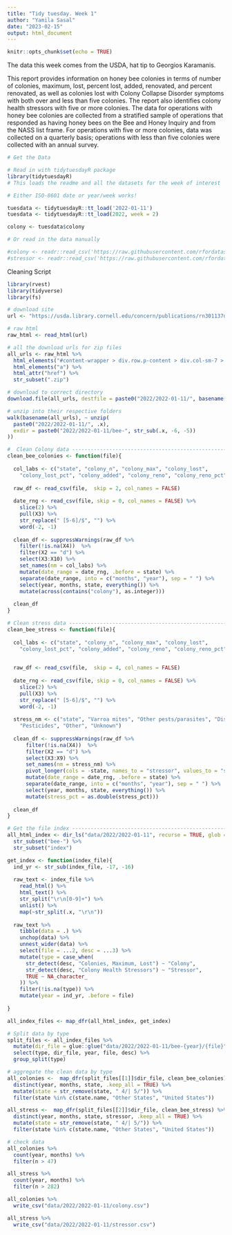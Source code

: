 ```yaml
---
title: "Tidy tuesday. Week 1"
author: "Yamila Sasal"
date: "2023-02-15"
output: html_document
---
```


```r
knitr::opts_chunk$set(echo = TRUE)
```

The data this week comes from the USDA, hat tip to Georgios Karamanis.

This report provides information on honey bee colonies in terms of number of colonies, maximum, lost, percent lost, added, renovated, and percent renovated, as well as colonies lost with Colony Collapse Disorder symptoms with both over and less than five colonies. The report also identifies colony health stressors with five or more colonies. The data for operations with honey bee colonies are collected from a stratified sample of operations that responded as having honey bees on the Bee and Honey Inquiry and from the NASS list frame. For operations with five or more colonies, data was collected on a quarterly basis; operations with less than five colonies were collected with an annual survey.

```r
# Get the Data

# Read in with tidytuesdayR package 
library(tidytuesdayR)
# This loads the readme and all the datasets for the week of interest

# Either ISO-8601 date or year/week works!

tuesdata <- tidytuesdayR::tt_load('2022-01-11')
tuesdata <- tidytuesdayR::tt_load(2022, week = 2)

colony <- tuesdata$colony

# Or read in the data manually

#colony <- readr::read_csv('https://raw.githubusercontent.com/rfordatascience/tidytuesday/master/data/2022/2022-01-11/colony.csv')
#stressor <- readr::read_csv('https://raw.githubusercontent.com/rfordatascience/tidytuesday/master/data/2022/2022-01-11/stressor.csv')

```

Cleaning Script

```r
library(rvest)
library(tidyverse)
library(fs)

# download site
url <- "https://usda.library.cornell.edu/concern/publications/rn301137d?locale=en"

# raw html
raw_html <- read_html(url)

# all the download urls for zip files
all_urls <- raw_html %>% 
  html_elements("#content-wrapper > div.row.p-content > div.col-sm-7 > table") %>% 
  html_elements("a") %>% 
  html_attr("href") %>% 
  str_subset(".zip") 

# download to correct directory
download.file(all_urls, destfile = paste0("2022/2022-01-11/", basename(all_urls)))

# unzip into their respective folders
walk(basename(all_urls), ~ unzip(
  paste0("2022/2022-01-11/", .x),
  exdir = paste0("2022/2022-01-11/bee-", str_sub(.x, -6, -5))
))
```


```r
#  Clean Colony data ------------------------------------------------------
clean_bee_colonies <- function(file){
  
  col_labs <- c("state", "colony_n", "colony_max", "colony_lost", 
    "colony_lost_pct", "colony_added", "colony_reno", "colony_reno_pct")
  
  raw_df <- read_csv(file,  skip = 2, col_names = FALSE)
  
  date_rng <- read_csv(file, skip = 0, col_names = FALSE) %>% 
    slice(2) %>% 
    pull(X3) %>% 
    str_replace(" [5-6]/$", "") %>% 
    word(-2, -1)
  
  clean_df <- suppressWarnings(raw_df %>% 
    filter(!is.na(X4))  %>%
    filter(X2 == "d") %>% 
    select(X3:X10) %>% 
    set_names(nm = col_labs) %>% 
    mutate(date_range = date_rng, .before = state) %>% 
    separate(date_range, into = c("months", "year"), sep = " ") %>% 
    select(year, months, state, everything()) %>% 
    mutate(across(contains("colony"), as.integer)))
  
  clean_df
}

```


```r
# Clean stress data -------------------------------------------------------
clean_bee_stress <- function(file){
  
  col_labs <- c("state", "colony_n", "colony_max", "colony_lost", 
    "colony_lost_pct", "colony_added", "colony_reno", "colony_reno_pct")

  
  raw_df <- read_csv(file,  skip = 4, col_names = FALSE)
  
  date_rng <- read_csv(file, skip = 0, col_names = FALSE) %>% 
    slice(2) %>% 
    pull(X3) %>% 
    str_replace(" [5-6]/$", "") %>% 
    word(-2, -1)
  
  stress_nm <- c("state", "Varroa mites", "Other pests/parasites", "Disesases",
    "Pesticides", "Other", "Unknown")
  
  clean_df <- suppressWarnings(raw_df %>% 
      filter(!is.na(X4))  %>%
      filter(X2 == "d") %>% 
      select(X3:X9) %>% 
      set_names(nm = stress_nm) %>% 
      pivot_longer(cols = -state, names_to = "stressor", values_to = "stress_pct") %>% 
      mutate(date_range = date_rng, .before = state) %>% 
      separate(date_range, into = c("months", "year"), sep = " ") %>% 
      select(year, months, state, everything()) %>% 
      mutate(stress_pct = as.double(stress_pct)))
  
  clean_df
}

```

```r
# Get the file index ------------------------------------------------------
all_html_index <- dir_ls("data/2022/2022-01-11", recurse = TRUE, glob = "*htm") %>% 
  str_subset("bee-") %>% 
  str_subset("index")

get_index <- function(index_file){
  ind_yr <- str_sub(index_file, -17, -16)
  
  raw_text <- index_file %>% 
    read_html() %>%
    html_text() %>% 
    str_split("\r\n[0-9]+") %>% 
    unlist() %>% 
    map(~str_split(.x, "\r\n")) 
  
  raw_text %>% 
    tibble(data = .) %>% 
    unchop(data) %>% 
    unnest_wider(data) %>% 
    select(file = ...2, desc = ...3) %>% 
    mutate(type = case_when(
      str_detect(desc, "Colonies, Maximum, Lost") ~ "Colony",
      str_detect(desc, "Colony Health Stressors") ~ "Stressor",
      TRUE ~ NA_character_
    )) %>% 
    filter(!is.na(type)) %>% 
    mutate(year = ind_yr, .before = file)
  
}

all_index_files <- map_dfr(all_html_index, get_index)
```

```r
# Split data by type
split_files <- all_index_files %>% 
  mutate(dir_file = glue::glue("data/2022/2022-01-11/bee-{year}/{file}")) %>% 
  select(type, dir_file, year, file, desc) %>% 
  group_split(type)

# aggregate the clean data by type
all_colonies <-  map_dfr(split_files[[1]]$dir_file, clean_bee_colonies) %>% 
  distinct(year, months, state, .keep_all = TRUE) %>% 
  mutate(state = str_remove(state, " 4/| 5/")) %>% 
  filter(state %in% c(state.name, "Other States", "United States"))

all_stress <-  map_dfr(split_files[[2]]$dir_file, clean_bee_stress) %>% 
  distinct(year, months, state, stressor, .keep_all = TRUE) %>% 
  mutate(state = str_remove(state, " 4/| 5/")) %>% 
  filter(state %in% c(state.name, "Other States", "United States"))

# check data
all_colonies %>% 
  count(year, months) %>% 
  filter(n > 47)

all_stress %>% 
  count(year, months) %>% 
  filter(n > 282)

all_colonies %>% 
  write_csv("data/2022/2022-01-11/colony.csv")

all_stress %>% 
  write_csv("data/2022/2022-01-11/stressor.csv")
```




